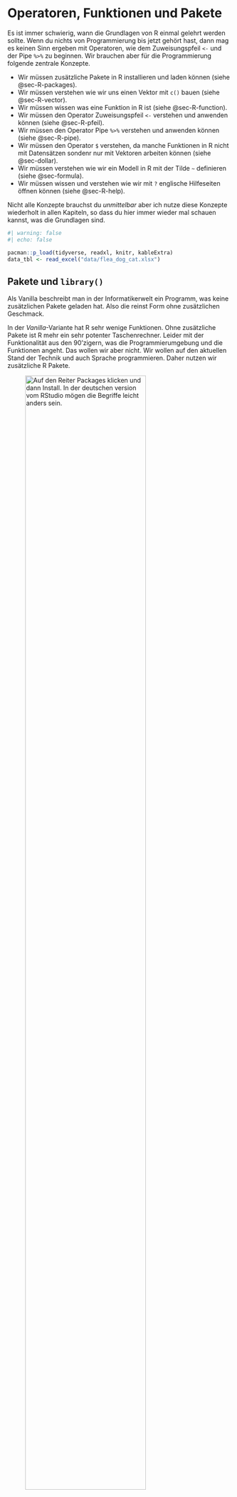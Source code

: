 # Operatoren, Funktionen und Pakete {#sec-basics}

Es ist immer schwierig, wann die Grundlagen von R einmal gelehrt werden sollte. Wenn du nichts von Programmierung bis jetzt gehört hast, dann mag es keinen Sinn ergeben mit Operatoren, wie dem Zuweisungspfeil `<-` und der Pipe `%>%` zu beginnen. Wir brauchen aber für die Programmierung folgende zentrale Konzepte.

-   Wir müssen zusätzliche Pakete in R installieren und laden können (siehe @sec-R-packages).
-   Wir müssen verstehen wie wir uns einen Vektor mit `c()` bauen (siehe @sec-R-vector).
-   Wir müssen wissen was eine Funktion in R ist (siehe @sec-R-function).
-   Wir müssen den Operator Zuweisungspfeil `<-` verstehen und anwenden können (siehe @sec-R-pfeil).
-   Wir müssen den Operator Pipe `%>%` verstehen und anwenden können (siehe @sec-R-pipe).
-   Wir müssen den Operator `$` verstehen, da manche Funktionen in R nicht mit Datensätzen sondenr nur mit Vektoren arbeiten können (siehe @sec-dollar).
-   Wir müssen verstehen wie wir ein Modell in R mit der Tilde `~` definieren (siehe @sec-formula).
-   Wir müssen wissen und verstehen wie wir mit `?` englische Hilfeseiten öffnen können (siehe @sec-R-help).

Nicht alle Konzepte brauchst du *unmittelbar* aber ich nutze diese Konzepte wiederholt in allen Kapiteln, so dass du hier immer wieder mal schauen kannst, was die Grundlagen sind.

```r
#| warning: false
#| echo: false

pacman::p_load(tidyverse, readxl, knitr, kableExtra)
data_tbl <- read_excel("data/flea_dog_cat.xlsx")

```

## Pakete und `library()` {#sec-R-packages}

[Als Vanilla beschreibt man in der Informatikerwelt ein Programm, was keine zusätzlichen Pakete geladen hat. Also die reinst Form ohne zusätzlichen Geschmack.]{.aside}

In der *Vanilla*-Variante hat R sehr wenige Funktionen. Ohne zusätzliche Pakete ist R mehr ein sehr potenter Taschenrechner. Leider mit der Funktionalität aus den 90'zigern, was die Programmierumgebung und die Funktionen angeht. Das wollen wir aber nicht. Wir wollen auf den aktuellen Stand der Technik und auch Sprache programmieren. Daher nutzen wir zusätzliche R Pakete.

![Auf den Reiter *Packages* klicken und dann *Install*. In der deutschen version vom RStudio mögen die Begriffe leicht anders sein.](images/programing_01.PNG){#fig-pro-01 fig-align="center" width="80%"}

In @fig-pro-01 wird gezeigt wie du ein zusätzliches Paket installieren kannst. Hierbei ist nochmal wichtig den semantischen Unterschied zu wissen. Es gibt das Paket `tidyverse` was wir viel nutzen. Wir isnatllieren *einmalig* Pakete der Funktion `install.packages()` oder eben wie in @fig-pro-01 gezeigt. Wir nutzen die Funktion `library()` um ein Paket in R zu laden. Ja, es müsste anders heisen, tut es aber nicht.

```r
#| eval: false

## Das Paket tidyverse installieren - einmalig
install.packages(tidyverse)

## Das Paket tidyverse laden - jedes Mal
library(tidyverse)
```

Nun muss man sich immer merken, ob das Paket schon installiert ist oder man schreibt relativ viele `library()` untereinander. Das passiert schnell, wenn du viele Pakete laden willst. Dafür erlaubt dir das Paket `pacman` eine Vereinfachung. Die Funktion `p_load()` installiert Pakete, wenn die Pakete nicht installiert sind. Sollten die Pakete installiert sein, so werden die Pakete geladen. Du musst nur einmal `install.packages(pacman)` ausführen um das Paket `pacman` zu installieren.

```r
#| eval: false

pacman::p_load(tidyverse, magrittr, readxl)
```

Schlussendlich gibt es noch die Möglichkeit sich alles nochmal bei YouTube anzuschauen.

::: callout-tip
## Unterschied von Packages und Libraries in R

Du findest auf YouTube [Einführung in R - Teil 03 - Unterschied Packages und Libraries in R](https://youtu.be/TWimhd3ZyMM) als Video. Hier erkläre ich nochmal den Ablauf zwischen Installieren eines Paketes und dem Laden eines Paketes.
:::

## Einen Vektor bauen `c()` {#sec-R-vector}

Wir können mit der Funktion `c()` Zahlen und Wörter zu einem Vektor kombinieren.

```r
c("dog", "dog", "cat", "cat", "fox", "fox")
```

Hier werden die Wörter "dog", "cat" und "fox" miteinader in einen Vektor kombiniert. Wir erinnern uns an das `$` Zeichen, was uns erlaubt eine Variable als Vektor aus einem `tibble()`herauszuziehen.

## Funktionen {#sec-R-function}

Wir haben schon einige Funktion nebenbei in R kennengelernt. Zum einen `as.factor()` um einen Faktor zu erstellen oder aus dem @sec-R-packages, wo wir die Funktion `install.packages()` nutzen um ein Paket zu installieren oder aber die Funktion `library()` um ein Paket in R zu laden.

Funktionen sehen aus wie Wörter. Haben aber keine Gänsefüßchen und beinhalten auch keine Daten oder Vektoren. Funktionen können mit Daten und Vektoren rechnen und geben das Berechnete dann wieder. Nehmen wir als Beispiel die Funktion `mean()`, die den Mittelwert von einer Reihe Zahlen berechnet.

```r
y <- c(1.2, 3.4, 2.1, 6, 4.3)
mean(y)
```

Wir sehen, dass wir mit der Funktion `c()` die Zahlen $1.2, 3.4, 2.1, 6, 4.3$ zusammenkleben. Danach speichern wir die Zahlen in den Objekt `y` als einen Vektor ab. Wir müssen `y`nicht erst erschaffen, das Erschaffen und Speichern passiert in R in einem Schritt. Wir stecken nun den Vektor `y` in die Funktion `mean()` und erhalten den Mittelwert von $3.4$ der Zahlen wiedergegeben.

[Eigentlich müssen in der Programmierung Objekte erst **deklariert** werden und somit erschaffen. Erst dann können Objekte **initalisiert** und somit befüllt bzw. etwas zugewiesen werden.]{.aside}

## Zuweisungspfeil `<-` {#sec-R-pfeil}

Mit dem Zuweisungspfeil speichern wir *Dinge* in Objekte in R. Das heist wir speichern damit intern in R Datensätze und viele andere Sachen, die wir dan später wieder verwenden wollen. Schauen wir uns das einmal im Beispiel an. Schrieben wir nur den Vektor `c()` mit Hunden und Katzen darin, so erscheint eine Ausgabe in R.

```r
c("dog", "dog", "cat", "cat", "fox", "fox")
```

Schreiben wir den gleichen Vektor und nutzen den Zuweisungspfeil, dann wird der Vektor in dem Objekt `animal` gespeichert.

```r
animal <- c("dog", "dog", "cat", "cat", "fox", "fox")
```

Wie kommen wir jetzt an die Sachen, die in `animal` drin sind? Wir können einfach `animal` in R schreiben und dann wird uns der Inhalt von `animal` ausgegeben.

```r
animal
```

[Der Zuweisungspfeil `<-` ist zentral für die Nutzung von R.]{.aside}

Wir nutzen den Zuweisungspfeil `<-` ist zentral für die Nutzung von R. Wir brauchen den Zuweisungspfeil `<-` um Objekte in R zu erschaffen und Ergebnisse intern abzuspeichern. Zusammen mit Funktionen nutzen wir nur noch die Pipe `%>%` öfter.

## Pipe `%>%` {#sec-R-pipe}

::: callout-tip
## Pipes in R

Du findest auf YouTube [Einführung in R - Teil 11 - Pipes in R](https://youtu.be/6u4RR26eqNw) als Video. Hier erkläre ich den Zusammenhang nochmal in einem Video.
:::

Im Weiteren nutzen wir den Pipe Operator dargestellt als `%\>%`. Du kannst dir den Pipe Operator als eine Art Röhre vorstellen in dem die Daten verändert werden und dann an die nächste Funktion weitergeleitet werden. Im folgenden siehst du viele Funktionen, die aneinander über Objekte miteinander verbunden werden. Im @sec-dplyr erfährst du mehr über die Funktionen `select()`und `filter()`.

```r
data_tbl <- read_excel("data/flea_dog_cat.xlsx")
animal_1_tbl <- select(data_tbl, animal, jump_length)
animal_2_tbl <- filter(animal_1_tbl, jump_length >= 4)
sort(animal_2_tbl$jump_length)


data_tbl %>% 
  select(animal, jump_length) %>% 
  filter(jump_length >= 4) %>% 
  pull(jump_length) %>% 
  sort

```

Im unteren Beispiel siehst du die Nutzung des Pipe Operators `%>%`. Das Ergebnis ist das gleiche, aber der Code ist einfacher zu lesen. Wir nehmen den Datensatz `data_tbl` leiten den Datensatz in den Funktion `select()` und wählen die Spalten `animal` sowie `jump_length`. Dann filtern wir noch nach `jump_length`größer als 4 cm. Dann ziehen wir uns mit der Funktion `pull()` die Spalte `jump_length` aus dem Datensatz. Den Vektor leiten wir dann weiter in die Funktion `sort()` und erhalten die sortierten Sprunglängen zurück.

## Spalte extrahieren `$` {#sec-dollar}

Wir nutzen eigentlich die Funktion `pull()` um eine Spalte bzw. Vektor aus einem Datensatz zu extrahieren.

```r
data_tbl %>% 
  pull(animal)
```

Manche Funktionen in R, besonders die älteren Funktionen, benötigen keinen Datensatz sondern meist zwei bis drei Vektoren. Das heißt, wir können nicht einfach einen Datensatz in eine Funktion über `data = data_tbl` stecken sondern müssen der Funktion Vektoren übergeben. Dafür nutzen wir den `$` Operator.

```r
data_tbl$animal

data_tbl$jump_length
```

Wir werden versuchen diese Schreibweise zu vermeiden, aber manchmal ist es sehr nützlich die Möglichkeit zu haben auf diese Weise eine Spalte zu extrahieren.

## Modelle definieren mit `formula` {#sec-formula}

Wir müssen später Modelle in R definieren um zum Beispiel den t Test oder aber eine lineare Regression rechnen zu können. Wir nutzen dazu in R die `formula` Syntax. Das heißt links von der Tilde `~` steht das $y$, also der Spaltenname aus dem Datensatz `data =` den wir nutzen, der das Outcome repräsentiert. Rechts von der Tilde `~` stehen alle $x_1, ..., x_p$, also alle Spalten aus dem Datensatz `data =` den wir nutzen, der die Einflussfaktoren repräsentiert.

In unserem Beispiel mit den Hunde- und Katzenflöhen aus @sec-example-2 wäre das $y$ die Spalte `jump_length` und das $x$ der Faktor `animal`. Wir erstellen mit der Funktion `formula()` das Modell in R. Wir brauchen später die Funktion `formula` nur implizit, aber hier ist es gut, das du einmal siehst, wie so eine Formula in R aussieht.

```r
formula(jump_length ~ animal)
```

Wenn die Formel sehr lang wird bzw. wir die Namen der Spalten aus anderen Funktionen haben, können wir auch die Funktion `reformulate()` nutzen. Wir brauchen die Funktion aber eher im Bereich des maschinellen Lernens. Hier ist die Funktion `reformulate()` aufgeführt, da es inhaltlich passt.

```r
reformulate(termlabels = c("animal", "sex", "site"),
            response = "jump_length",
            intercept = TRUE)
```

## Hilfe mit `?` {#sec-R-help}

Das Fragezeichen `?` vor einem Funktionsnamen erlaubt die Hilfeseite zu öffnen. Die Hilfsseiten findest du auch in einem der Reiter im RStudio.

![Neben den Paketen in R findet sich auch der Reiter Help, wo du Hilfe für die einzelnen Funktionen findets..](images/basics-help.png){#fig-basic-01 fig-align="center"}
